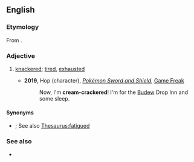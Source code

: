{{also|cream-crackered}}
==English==

===Etymology===
From {{m|en|knackered}}.

===Adjective===
{{en-adj|head=[[cream cracker]]ed}}

# {{lb|en|Cockney rhyming slang}} [[knackered]]; [[tired]], [[exhausted]]
#*'''2019''', Hop (character), ''[[w:Pokémon Sword and Shield|Pokémon Sword and Shield]]'', [[w:Game Freak|Game Freak]]
#*:Now, I'm '''cream-crackered'''! I'm for the [[w:List of generation IV Pokémon#Budew|Budew]] Drop Inn and some sleep.
====Synonyms====
* {{l|en|Kerry Packered}}; See also [[Thesaurus:fatigued]]

===See also===
* {{l|en|cream cracker}}